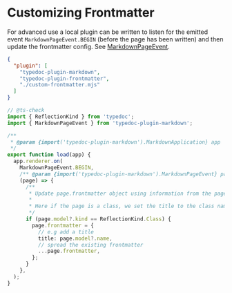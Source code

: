 # Customizing Frontmatter

For advanced use a local plugin can be written to listen for the emitted event `MarkdownPageEvent.BEGIN` (before the page has been written) and then update the frontmatter config. See [MarkdownPageEvent](/api-docs/Class.MarkdownPageEvent).

```json filename="typedoc.json"
{
  "plugin": [
    "typedoc-plugin-markdown",
    "typedoc-plugin-frontmatter",
    "./custom-frontmatter.mjs"
  ]
}
```

```ts filename="custom-frontmatter.mjs"
// @ts-check
import { ReflectionKind } from 'typedoc';
import { MarkdownPageEvent } from 'typedoc-plugin-markdown';

/**
 * @param {import('typedoc-plugin-markdown').MarkdownApplication} app
 */
export function load(app) {
  app.renderer.on(
    MarkdownPageEvent.BEGIN,
    /** @param {import('typedoc-plugin-markdown').MarkdownPageEvent} page */
    (page) => {
      /**
       * Update page.frontmatter object using information from the page model
       *
       * Here if the page is a class, we set the title to the class name
       */
      if (page.model?.kind == ReflectionKind.Class) {
        page.frontmatter = {
          // e.g add a title
          title: page.model?.name,
          // spread the existing frontmatter
          ...page.frontmatter,
        };
      }
    },
  );
}
```
